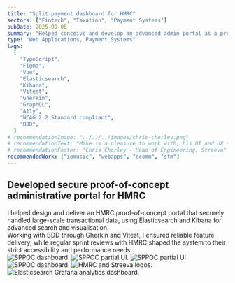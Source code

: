 ```yaml
---
title: "Split payment dashboard for HMRC"
sectors: ["Fintech", "Taxation", "Payment Systems"]
pubDate: 2025-09-08
summary: "Helped conceive and develop an advanced admin portal as a proof of concept (POC) for HMRC, capable of handling and querying database transactions using Elasticsearch and Kibana for querying the data backend. Presented to HMRC’s technical review team at regular Sprint Reviews."
type: "Web Applications, Payment Systems"
tags:
  [
    "TypeScript",
    "Figma",
    "Vue",
    "Elasticsearch",
    "Kibana",
    "Vitest",
    "Gherkin",
    "GraphQL",
    "A11y",
    "WCAG 2.2 Standard compliant",
    "BDD",
  ]
# recommendationImage: "../../../images/chris-chorley.png"
# recommendationText: "Mike is a pleasure to work with, his UI and UX skills are invaluable to the team. The company could rely on Mike going above and beyond to help solve critical issues quickly, caring about our users having a great experience with our product, and working with the product team to help solve difficult UX problems and then helping to present these new features and updates to the broader organisation."
# recommendationFooter: "Chris Chorley - Head of Engineering, Streeva"
recommendedWork: ["iomusic", "webapps", "ecomm", "sfm"]
---
```



## Developed secure proof-of-concept administrative portal for HMRC

<div>
  I helped design and deliver an HMRC proof-of-concept portal that securely
  handled large-scale transactional data, using Elasticsearch and Kibana for
  advanced search and visualisation.
</div>

<div>
  Working with BDD through Gherkin and Vitest, I ensured reliable feature
  delivery, while regular sprint reviews with HMRC shaped the system to their
  strict accessibility and performance needs.
</div>

<ContentImage1Column>
  <ImageContainer>
    <Image
      src={image1}
      alt="SPPOC dashboard."
      width={2816}
      quality={100}
      fit="cover"
      loading="eager"
    />
  </ImageContainer>
</ContentImage1Column>

<ContentImage2Column>
  <ImageContainer backgroundColor="var(--color-onPrimary)">
    <Image
      src={image2}
      alt="SPPOC partial UI."
      width={1400}
      loading="lazy"
      quality={100}
    />
  </ImageContainer>
  <ImageContainer backgroundColor="var(--color-secondary)">
    <Image
      src={image3}
      alt="SPPOC partial UI."
      width={1400}
      loading="lazy"
      quality={100}
    />
  </ImageContainer>
</ContentImage2Column>

<ContentImage1Column>
  <ImageContainer>
    <Image
      src={image4}
      alt="SPPOC dashboard."
      width={2816}
      loading="lazy"
      quality={100}
    />
  </ImageContainer>
</ContentImage1Column>

<ContentImage2Column>
  <ImageContainer backgroundColor="var(--color-secondary)">
    <Image
      src={image5}
      alt="HMRC and Streeva logos."
      width={1400}
      loading="lazy"
      quality={100}
    />
  </ImageContainer>
  <ImageContainer backgroundColor="var(--color-onPrimary)">
    <Image
      src={image6}
      alt="Elasticsearch Grafana analytics dashboard."
      width={1400}
      loading="lazy"
      quality={100}
    />
  </ImageContainer>
</ContentImage2Column>

